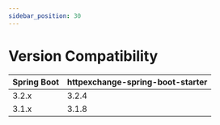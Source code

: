 ```yaml
---
sidebar_position: 30
---
```


# Version Compatibility

| Spring Boot | httpexchange-spring-boot-starter |
|-------------|----------------------------------|
| 3.2.x       | 3.2.4                            |
| 3.1.x       | 3.1.8                            |